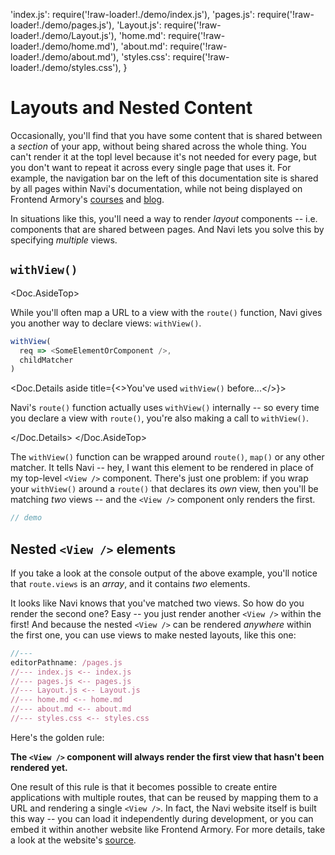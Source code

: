   'index.js': require('!raw-loader!./demo/index.js'),
  'pages.js': require('!raw-loader!./demo/pages.js'),
  'Layout.js': require('!raw-loader!./demo/Layout.js'),
  'home.md': require('!raw-loader!./demo/home.md'),
  'about.md': require('!raw-loader!./demo/about.md'),
  'styles.css': require('!raw-loader!./demo/styles.css'),
}

# Layouts and Nested Content

Occasionally, you'll find that you have some content that is shared between a *section* of your app, without being shared across the whole thing. You can't render it at the topl level because it's not needed for every page, but you don't want to repeat it across every single page that uses it. For example, the navigation bar on the left of this documentation site is shared by all pages within Navi's documentation, while not being displayed on Frontend Armory's [courses](https://frontarm.com/learn/) and [blog](https://frontarm.com/articles/).

In situations like this, you'll need a way to render *layout* components -- i.e. components that are shared between pages. And Navi lets you solve this by specifying *multiple* views.

## `withView()`

<Doc.AsideTop>

While you'll often map a URL to a view with the `route()` function, Navi gives you another way to declare views: `withView()`.

```js
withView(
  req => <SomeElementOrComponent />,
  childMatcher
)
```

<Doc.Details aside title={<>You've used <code>withView()</code> before...</>}>

Navi's `route()` function actually uses `withView()` internally -- so every time you declare a view with `route()`, you're also making a call to `withView()`.

</Doc.Details>
</Doc.AsideTop>

The `withView()` function can be wrapped around `route()`, `map()` or any other matcher. It tells Navi -- hey, I want this element to be rendered in place of my top-level `<View />` component. There's just one problem: if you wrap your `withView()` around a `route()` that declares its *own* view, then you'll be matching *two* views -- and the `<View />` component only renders the first. 

```js
// demo
```

## Nested `<View />` elements

If you take a look at the console output of the above example, you'll notice that `route.views` is an *array*, and it contains *two* elements.

It looks like Navi knows that you've matched two views. So how do you render the second one? Easy -- you just render another `<View />` within the first! And because the nested `<View />` can be rendered *anywhere* within the first one, you can use views to make nested layouts, like this one:

```js
//---
editorPathname: /pages.js
//--- index.js <-- index.js
//--- pages.js <-- pages.js
//--- Layout.js <-- Layout.js
//--- home.md <-- home.md
//--- about.md <-- about.md
//--- styles.css <-- styles.css
```

Here's the golden rule:

**The `<View />` component will always render the first view that hasn't been rendered yet.**

One result of this rule is that it becomes possible to create entire applications with multiple routes, that can be reused by mapping them to a URL and rendering a single `<View />`. In fact, the Navi website itself is built this way -- you can load it independently during development, or you can embed it within another website like Frontend Armory. For more details, take a look at the website's [source](https://github.com/frontarm/navi-website).
